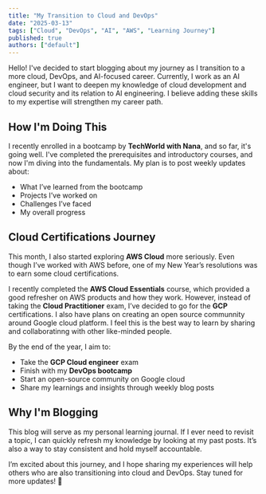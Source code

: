 ```yaml
---
title: "My Transition to Cloud and DevOps"
date: "2025-03-13"
tags: ["Cloud", "DevOps", "AI", "AWS", "Learning Journey"]
published: true
authors: ["default"]
---
```



Hello! I've decided to start blogging about my journey as I transition to a more cloud, DevOps, and AI-focused career. 
Currently, I work as an AI engineer, but I want to deepen my knowledge of cloud development and cloud security and its relation to AI engineering. I believe adding these skills to my expertise will strengthen my career path.  

## How I'm Doing This  

I recently enrolled in a bootcamp by **TechWorld with Nana**, and so far, it's going well. I've completed the prerequisites and introductory courses, and now I'm diving into the fundamentals. My plan is to post weekly updates about:  

- What I’ve learned from the bootcamp  
- Projects I’ve worked on  
- Challenges I’ve faced  
- My overall progress  

## Cloud Certifications Journey  

This month, I also started exploring **AWS Cloud** more seriously. Even though I’ve worked with AWS before, one of my New Year’s resolutions was to earn some cloud certifications.  

I recently completed the **AWS Cloud Essentials** course, which provided a good refresher on AWS products and how they work. However, instead of taking the **Cloud Practitioner** exam, I’ve decided to go for the **GCP** certifications. 
I also have plans on creating an open source communnity around Google cloud platform. I feel this is the best way to learn by sharing and collaboratinng with other like-minded people.



By the end of the year, I aim to:  

- Take the **GCP Cloud engineer** exam
- Finish with my **DevOps bootcamp**  
- Start an open-source community on Google cloud
- Share my learnings and insights through weekly blog posts 



## Why I'm Blogging  

This blog will serve as my personal learning journal. If I ever need to revisit a topic, I can quickly refresh my knowledge by looking at my past posts. It’s also a way to stay consistent and hold myself accountable.  

I’m excited about this journey, and I hope sharing my experiences will help others who are also transitioning into cloud and DevOps. Stay tuned for more updates! 🚀  



